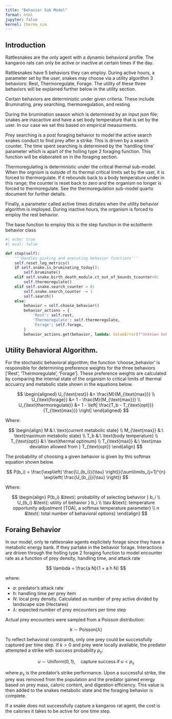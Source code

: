 ```yaml
---
title: "Behavior Sub Model"
format: html
jupyter: false
kernel: therma_sim  
---
```

## Introduction

Rattlesnakes are the only agent with a dynamic behavioral profile. The kangaroo rats can only be active or inactive at certain times if the day. 

Rattlesnakes have 5 behaviors they can employ. During active hours, a parameter set by the user, snakes may choose via a utility algorithm 3 behaviors: Rest, Thermoregulate, Forage. The utility of these three behaviors will be explained further below in the utility section. 

Certain behaviors are deterministic under given criteria. These include Bruminating, prey searching, thermoregulation, and resting.

During the brumination season which is determined by an input json file; snakes are inacactive and have a set body temperature that is set by the user. In our case we set this based on empirical measurments. 

Prey searching is a post foraging behavior to model the active search snakes conduct to find prey after a strike. This is driven by a search counter. The time spent searching is determined by the 'handling time' parameter which is apart of the holling type 2 foraging function. This function will be elaborated on in the foraging section.

Thermoregulating is deterministic under the critical thermal sub-model. When the orgnism is outside of its thermal critical limits set by the user, it is forced to thermorgulate. If it rebounds back to a body temperature under in this range; the counter is reset back to zero and the organism no longer is forced to thermoregulate. See the thermoregulation sub-model quarto document for further details.

Finally, a parameter called active times dictates when the utility behavior algorithm is imployed. During inactive hours, the organism is forced to employ the rest behavior.

The base function to employ this is the step function in the ectotherm behavior class 

```python
#| echo: true
#| eval: false

def step(self):
    '''Handles picking and executing behavior functions'''
    self.reset_log_metrics()
    if self.snake.is_bruminating_today():
        self.bruminate()
    elif self.snake.birth_death_module.ct_out_of_bounds_tcounter>0:
        self.thermoregulate()
    elif self.snake.search_counter > 0:
        self.snake.search_counter -= 1
        self.search()
    else:
        behavior = self.choose_behavior()
        behavior_actions = {
            'Rest': self.rest,
            'Thermoregulate': self.thermoregulate,
            'Forage': self.forage,
        }
        behavior_actions.get(behavior, lambda: ValueError(f"Unknown behavior: {behavior}"))()
```

## Utility Behavioral Algorithm.

For the stochastic behavioral algorithm; the function 'choose_behavior' is responsible for determining preference weights for the three behaviors ['Rest', 'Thermoregulate', 'Forage']. These preference weights are calculated by comparing the internal state of the organism to critical limits of thermal accuarcy and metabolic state shown in the equations below.

$$
\begin{aligned}
U_{\text{rest}} &= \frac{M}{M_{\text{max}}} \\
U_{\text{forage}} &= 1 - \frac{M}{M_{\text{max}}} \\
U_{\text{thermoregulate}} &= 1 - \left| \frac{T_b - T_{\text{opt}}}{T_{\text{max}}} \right|
\end{aligned}
$$

Where:

$$
\begin{align}
M &:\ \text{current metabolic state} \\
M_{\text{max}} &:\ \text{maximum metabolic state} \\
T_b &:\ \text{body temperature} \\
T_{\text{opt}} &:\ \text{thermal optimum} \\
T_{\text{max}} &:\ \text{max deviation allowed from } T_{\text{opt}}
\end{align}
$$


The probability of choosing a given behavior is given by this softmax equation shown below.

$$
P(b_i) = \frac{\exp\left( \frac{U_{b_i}}{\tau} \right)}{\sum\limits_{j=1}^{n} \exp\left( \frac{U_{b_j}}{\tau} \right)}
$$

Where:

$$
\begin{align}
P(b_i) &\text{: probability of selecting behavior } b_i \\
U_{b_i} &\text{: utility of behavior } b_i \\
\tau &\text{: temperature opportunity adjustment (TOA), a softmax temperature parameter} \\
n &\text{: total number of behavioral options}
\end{align}
$$

## Foraing Behavior

In our model, only te rattlesnake agents explicitely forage since they have a metabolic energy bank. If they partake in the behavior forage. Interactions are driven through the holling type 2 foraging function to model encounter rate as a function of prey density, handling time, and attack rate

$$
\lambda = \frac{a N}{1 + a h N}
$$

where:

- $a$: predator's attack rate  
- $h$: handling time per prey item  
- $N$: local prey density. Calculated as number of prey active divided by landscape size (Hectares) 
- $\lambda$: expected number of prey encounters per time step  

Actual prey encounters were sampled from a Poisson distribution:

$$
k \sim \text{Poisson}(\lambda)
$$

To reflect behavioral constraints, only one prey could be successfully captured per time step. If $k > 0$ and prey were locally available, the predator attempted a strike with success probability $p_s$:

$$
u \sim \text{Uniform}(0,1), \quad \text{capture success if } u < p_s
$$

where $p_s$ is the predator's strike performance. Upon a successful strike, the prey was removed from the population and the predator gained energy based on prey mass, caloric content, and digestion efficiency. This value is then added to the snakes metabolic state and the foraging behavior is complete. 

If a snake does not successfully capture a kangaroo rat agent, the cost is the calories it takes to be active for one time step.
